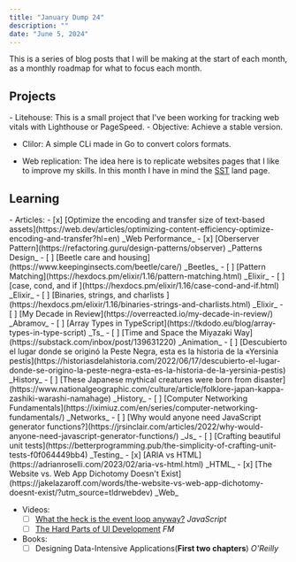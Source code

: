 ```yaml
---
title: "January Dump 24"
description: ""
date: "June 5, 2024"
---
```

This is a series of blog posts that I will be making at the start of each month, as a monthly roadmap for what to focus each month.

<h2 class=" text-xl">Projects</h2>
- Litehouse: This is a small project that I've been working for tracking web vitals with Lighthouse or PageSpeed. 
    - <span class="text-accent ml-4">Objective: </span>Achieve a stable version. 

- Clilor: A simple CLi made in Go to convert colors formats.

- Web replication: The idea here is to replicate websites pages that I like to improve my skills. In this month I have in mind the [SST](https://sst.dev/) land page.


<h2 class=" text-xl">Learning</h2>
- Articles:
   - [x] [Optimize the encoding and transfer size of text-based assets](https://web.dev/articles/optimizing-content-efficiency-optimize-encoding-and-transfer?hl=en) _Web Performance_ 
   - [x] [Oberserver Pattern](https://refactoring.guru/design-patterns/observer) _Patterns Design_
   - [ ] [Beetle care and housing](https://www.keepinginsects.com/beetle/care/) _Beetles_
   - [ ] [Pattern Matching](https://hexdocs.pm/elixir/1.16/pattern-matching.html) _Elixir_
   - [ ] [case, cond, and if ](https://hexdocs.pm/elixir/1.16/case-cond-and-if.html) _Elixir_
   - [ ] [Binaries, strings, and charlists ](https://hexdocs.pm/elixir/1.16/binaries-strings-and-charlists.html) _Elixir_
   - [ ] [My Decade in Review](https://overreacted.io/my-decade-in-review/) _Abramov_
   - [ ] [Array Types in TypeScript](https://tkdodo.eu/blog/array-types-in-type-script) _Ts_
   - [ ] [Time and Space the Miyazaki Way](https://substack.com/inbox/post/139631220) _Animation_
   - [ ] [Descubierto el lugar donde se originó la Peste Negra, esta es la historia de la «Yersinia pestis](https://historiasdelahistoria.com/2022/06/17/descubierto-el-lugar-donde-se-origino-la-peste-negra-esta-es-la-historia-de-la-yersinia-pestis) _History_
   - [ ] [These Japanese mythical creatures were born from disaster](https://www.nationalgeographic.com/culture/article/folklore-japan-kappa-zashiki-warashi-namahage) _History_
   - [ ] [Computer Networking Fundamentals](https://iximiuz.com/en/series/computer-networking-fundamentals/) _Networks_
   - [ ] [Why would anyone need JavaScript generator functions?](https://jrsinclair.com/articles/2022/why-would-anyone-need-javascript-generator-functions/) _Js_
   - [ ] [Crafting beautiful unit tests](https://betterprogramming.pub/the-simplicity-of-crafting-unit-tests-f0f064449bb4) _Testing_ 
   - [x] [ARIA vs HTML](https://adrianroselli.com/2023/02/aria-vs-html.html) _HTML_
   - [x] [The Website vs. Web App Dichotomy Doesn't Exist](https://jakelazaroff.com/words/the-website-vs-web-app-dichotomy-doesnt-exist/?utm_source=tldrwebdev) _Web_

- Videos:
  - [ ] [What the heck is the event loop anyway?](https://www.youtube.com/watch?v=8aGhZQkoFbQ&vl=en) _JavaScript_
  - [ ] [The Hard Parts of UI Development](https://frontendmasters.com/courses/hard-parts-ui-dev/) _FM_

- Books:
    - [ ] Designing Data-Intensive Applications(**First two chapters**) _O'Reilly_ 
